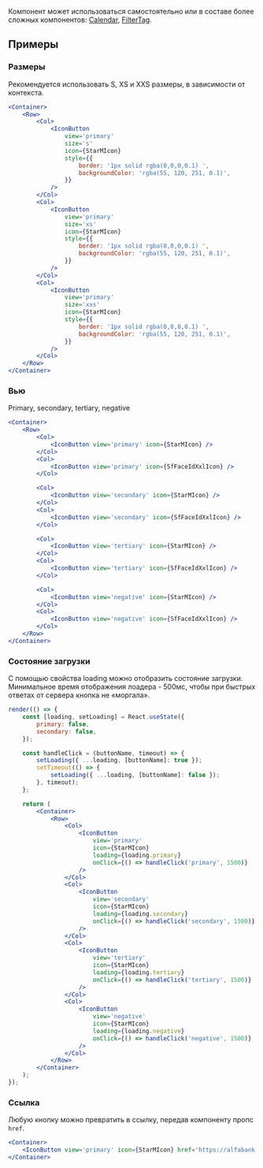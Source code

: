 Компонент может использоваться самостоятельно или в составе более сложных компонентов:
[Calendar](/docs/components-forms-calendars-calendar--calendar), [FilterTag](/docs/components-forms-selects-filtertag--filter-tag).

## Примеры

### Размеры

Рекомендуется использовать S, XS и XXS размеры, в зависимости от контекста.

```jsx live
<Container>
    <Row>
        <Col>
            <IconButton
                view='primary'
                size='s'
                icon={StarMIcon}
                style={{
                    border: '1px solid rgba(0,0,0,0.1) ',
                    backgroundColor: 'rgba(55, 120, 251, 0.1)',
                }}
            />
        </Col>
        <Col>
            <IconButton
                view='primary'
                size='xs'
                icon={StarMIcon}
                style={{
                    border: '1px solid rgba(0,0,0,0.1) ',
                    backgroundColor: 'rgba(55, 120, 251, 0.1)',
                }}
            />
        </Col>
        <Col>
            <IconButton
                view='primary'
                size='xxs'
                icon={StarMIcon}
                style={{
                    border: '1px solid rgba(0,0,0,0.1) ',
                    backgroundColor: 'rgba(55, 120, 251, 0.1)',
                }}
            />
        </Col>
    </Row>
</Container>
```

### Вью

Primary, secondary, tertiary, negative

```jsx live
<Container>
    <Row>
        <Col>
            <IconButton view='primary' icon={StarMIcon} />
        </Col>
        <Col>
            <IconButton view='primary' icon={SfFaceIdXxlIcon} />
        </Col>

        <Col>
            <IconButton view='secondary' icon={StarMIcon} />
        </Col>
        <Col>
            <IconButton view='secondary' icon={SfFaceIdXxlIcon} />
        </Col>

        <Col>
            <IconButton view='tertiary' icon={StarMIcon} />
        </Col>
        <Col>
            <IconButton view='tertiary' icon={SfFaceIdXxlIcon} />
        </Col>

        <Col>
            <IconButton view='negative' icon={StarMIcon} />
        </Col>
        <Col>
            <IconButton view='negative' icon={SfFaceIdXxlIcon} />
        </Col>
    </Row>
</Container>
```

### Состояние загрузки

С помощью свойства loading можно отобразить состояние загрузки. Минимальное время отображения лоадера - 500мс, чтобы при быстрых ответах от сервера кнопка не «моргала».

```jsx live
render(() => {
    const [loading, setLoading] = React.useState({
        primary: false,
        secondary: false,
    });

    const handleClick = (buttonName, timeout) => {
        setLoading({ ...loading, [buttonName]: true });
        setTimeout(() => {
            setLoading({ ...loading, [buttonName]: false });
        }, timeout);
    };

    return (
        <Container>
            <Row>
                <Col>
                    <IconButton
                        view='primary'
                        icon={StarMIcon}
                        loading={loading.primary}
                        onClick={() => handleClick('primary', 1500)}
                    />
                </Col>
                <Col>
                    <IconButton
                        view='secondary'
                        icon={StarMIcon}
                        loading={loading.secondary}
                        onClick={() => handleClick('secondary', 1500)}
                    />
                </Col>
                <Col>
                    <IconButton
                        view='tertiary'
                        icon={StarMIcon}
                        loading={loading.tertiary}
                        onClick={() => handleClick('tertiary', 1500)}
                    />
                </Col>
                <Col>
                    <IconButton
                        view='negative'
                        icon={StarMIcon}
                        loading={loading.negative}
                        onClick={() => handleClick('negative', 1500)}
                    />
                </Col>
            </Row>
        </Container>
    );
});
```

### Ссылка

Любую кнопку можно превратить в ссылку, передав компоненту пропс `href`.

```jsx live
<Container>
    <IconButton view='primary' icon={StarMIcon} href='https://alfabank.ru' target='_blank' />
</Container>
```
